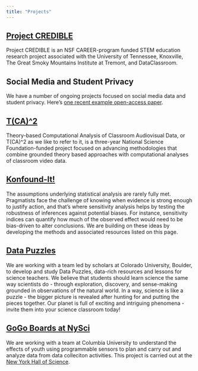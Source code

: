 ```yaml
---
title: "Projects"
---
```


## [Project CREDIBLE](https://projectcredible.com/)

Project CREDIBLE is an NSF CAREER-program funded STEM education research project associated with the University of Tennessee, Knoxville, The Great Smoky Mountains Institute at Tremont, and DataClassroom.

## Social Media and Student Privacy

We have a number of ongoing projects focused on social media data and student privacy. Here's [one recent example open-access paper](https://www.sciencedirect.com/science/article/pii/S2666557324000375).

## [T(CA)^2](https://tca2.education.illinois.edu/)

Theory-based Computational Analysis of Classroom Audiovisual Data, or T(CA)^2 as we like to refer to it, is a three-year National Science Foundation-funded project focused on advancing methodologies that combine grounded theory based approaches with computational analyses of classroom video data.

## [Konfound-It!](https://konfound-it.org/)

The assumptions underlying statistical analysis are rarely fully met. Pragmatists face the challenge of knowing when evidence is strong enough to justify action, and that’s where sensitivity analysis helps by testing the robustness of inferences against potential biases. For instance, sensitivity indices can quantify how much of the observed effect would need to be bias-driven to alter conclusions. We are building on these ideas by developing the methods and associated resources listed on this page.

## [Data Puzzles](https://www.datapuzzles.org/)

We are working with a team led by scholars at Colorado University, Boulder, to develop and study Data Puzzles, data-rich resources and lessons for science teachers. We believe that students should learn science the same way scientists do - through exploration, discovery, and sense-making grounded in observations of the natural world. In a way, science is like a puzzle - the bigger picture is revealed after hunting for and putting the pieces together. Our planet is full of exciting and intriguing phenomena - invite them into your science classroom today!

## [GoGo Boards at NySci](https://tltlab.org/gogo-board/)

We are working with a team at Columbia University to understand the effects of youth using programmable sensors to plan and carry out and analyze data from data colleciton activities. This project is carried out at the [New York Hall of Science](https://nysci.org/).




